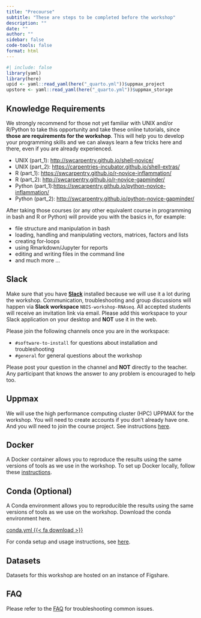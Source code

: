 ```yaml
---
title: "Precourse"
subtitle: "These are steps to be completed before the workshop"
description: ""
date: ""
author: ""
sidebar: false
code-tools: false
format: html
---
```


```r
#| include: false
library(yaml)
library(here)
upid <- yaml::read_yaml(here("_quarto.yml"))$uppmax_project
upstore <- yaml::read_yaml(here("_quarto.yml"))$uppmax_storage
```

## Knowledge Requirements

We strongly recommend for those not yet familiar with UNIX and/or R/Python to take this opportunity and take these online tutorials, since **those are requirements for the workshop**. This will help you to develop your programming skills and we can always learn a few tricks here and there, even if you are already experienced.

- UNIX (part_1): [http://swcarpentry.github.io/shell-novice/](http://swcarpentry.github.io/shell-novice/)
- UNIX (part_2): [https://carpentries-incubator.github.io/shell-extras/](https://carpentries-incubator.github.io/shell-extras/)
- R (part_1): [https://swcarpentry.github.io/r-novice-inflammation/](https://swcarpentry.github.io/r-novice-inflammation/)
- R (part_2): [http://swcarpentry.github.io/r-novice-gapminder/](http://swcarpentry.github.io/r-novice-gapminder/)
- Python (part_1):[https://swcarpentry.github.io/python-novice-inflammation/](https://swcarpentry.github.io/python-novice-inflammation/)
- Python (part_2): [http://swcarpentry.github.io/python-novice-gapminder/](http://swcarpentry.github.io/python-novice-gapminder/)

After taking those courses (or any other equivalent course in programming in bash and R or Python) will provide you with the basics in, for example:

- file structure and manipulation in bash
- loading, handling and manipulating vectors, matrices, factors and lists
- creating for-loops
- using Rmarkdown/Jupyter for reports
- editing and writing files in the command line
- and much more ...

## Slack

Make sure that you have [**Slack**](https://slack.com/intl/en-se/downloads) installed because we will use it a lot during the workshop. Communication, troubleshooting and group discussions will happen via **Slack workspace** `NBIS-workshop-RNAseq`. All accepted students will receive an invitation link via email. Please add this workspace to your Slack application on your desktop and **NOT** use it in the web.

Please join the following channels once you are in the workspace:

- `#software-to-install` for questions about installation and troubleshooting
- `#general` for general questions about the workshop

::: {.callout-note}
Please post your question in the channel and **NOT** directly to the teacher. Any participant that knows the answer to any problem is encouraged to help too.
:::

## Uppmax

We will use the high performance computing cluster (HPC) UPPMAX for the workshop. You will need to create accounts if you don't already have one. And you will need to join the course project. See instructions [here](other/uppmax.qmd).

## Docker

A Docker container allows you to reproduce the results using the same versions of tools as we use in the workshop. To set up Docker locally, follow these [instructions](containers/docs/precourse-instructions.qmd).

## Conda (Optional)

A Conda environment allows you to reproducible the results using the same versions of tools as we use on the workshop. Download the conda environment here.

<a class="btn btn-secondary" href="other/conda.yml" role="button">conda.yml {{< fa download >}}</a>

For conda setup and usage instructions, see [here](other/conda.html).

## Datasets

Datasets for this workshop are hosted on an instance of Figshare.

## FAQ

Please refer to the [FAQ](other/faq.html) for troubleshooting common issues.
